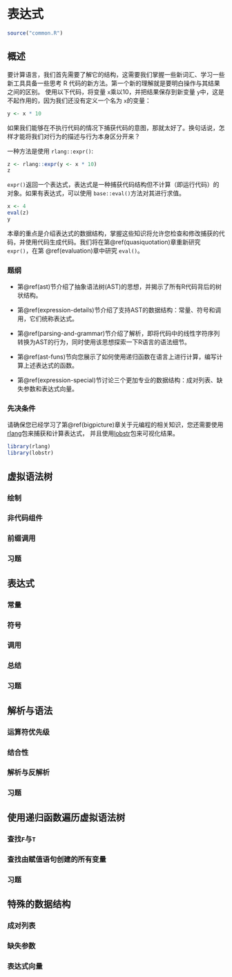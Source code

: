 # 表达式 {#expressions}

```r
source("common.R")
```

## 概述

要计算语言，我们首先需要了解它的结构，这需要我们掌握一些新词汇、学习一些新工具具备一些思考 R 代码的新方法。第一个新的理解就是要明白操作与其结果之间的区别。
使用以下代码，将变量 `x`乘以10，并把结果保存到新变量 `y`中，这是不起作用的，因为我们还没有定义一个名为 `x`的变量：

```r
y <- x * 10
```

如果我们能够在不执行代码的情况下捕获代码的意图，那就太好了。换句话说，怎样才能将我们对行为的描述与行为本身区分开来？

一种方法是使用 `rlang::expr()`:

```r
z <- rlang::expr(y <- x * 10)
z
```

`expr()`返回一个表达式，表达式是一种捕获代码结构但不计算（即运行代码）的对象。如果有表达式，可以使用 `base::eval()`方法对其进行求值。

```r
x <- 4
eval(z)
y
```

本章的重点是介绍表达式的数据结构，掌握这些知识将允许您检查和修改捕获的代码，并使用代码生成代码。我们将在第\@ref(quasiquotation)章重新研究 `expr()`，在第
\@ref(evaluation)章中研究 `eval()`。

### 题纲 {-}

- 第\@ref(ast)节介绍了抽象语法树(AST)的思想，并揭示了所有R代码背后的树状结构。

- 第\@ref(expression-details)节介绍了支持AST的数据结构：常量、符号和调用，它们统称表达式。

- 第\@ref(parsing-and-grammar)节介绍了解析，即将代码中的线性字符序列转换为AST的行为，同时使用该思想探索一下R语言的语法细节。

- 第\@ref(ast-funs)节向您展示了如何使用递归函数在语言上进行计算，编写计算上述表达式的函数。

- 第\@ref(expression-special)节讨论三个更加专业的数据结构：成对列表、缺失参数和表达式向量。

### 先决条件 {-}

请确保您已经学习了第\@ref(bigpicture)章关于元编程的相关知识，您还需要使用[rlang](https://rlang.r-lib.org)包来捕获和计算表达式，
并且使用[lobstr](https://lobstr.r-lib.org)包来可视化结果。

```r
library(rlang)
library(lobstr)
```

## 虚拟语法树 {#ast}



### 绘制

### 非代码组件

### 前缀调用

### 习题

## 表达式 {#expression-details}

### 常量

### 符号

### 调用

### 总结

### 习题

## 解析与语法 {#parsing-and-grammar}

### 运算符优先级

### 结合性

### 解析与反解析

### 习题

## 使用递归函数遍历虚拟语法树 {#ast-funs}

### 查找`F`与`T`

### 查找由赋值语句创建的所有变量

### 习题

## 特殊的数据结构 {#expression-special}

### 成对列表 {#pairlists}

### 缺失参数

### 表达式向量
